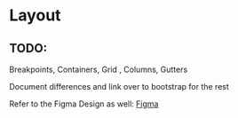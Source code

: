 
<Meta of={LayoutStories} />

# Layout

<div className="alert alert-info">
  <h2 className="alert-heading">TODO:</h2>

<span className="text-decoration-line-through">Breakpoints</span>, <span className="text-decoration-line-through">Containers</span>, <span className="text-decoration-line-through">
  Grid
</span>, Columns, Gutters

Document differences and link over to bootstrap for the rest

Refer to the Figma Design as well: <a href="https://www.figma.com/file/ojCcgC5Zd12eUSzq6V5m24/Foundations?node-id=0%3A1&t=6hjgJzjzxjBbh0AU-1">Figma</a>

</div>
